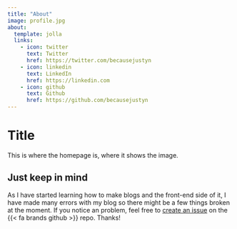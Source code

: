 ```yaml
---
title: "About"
image: profile.jpg
about:
  template: jolla
  links:
    - icon: twitter
      text: Twitter
      href: https://twitter.com/becausejustyn
    - icon: linkedin
      text: LinkedIn
      href: https://linkedin.com
    - icon: github
      text: Github
      href: https://github.com/becausejustyn
---
```


# Title

This is where the homepage is, where it shows the image.

::: {.callout-note}
## Just keep in mind
As I have started learning how to make blogs and the front-end side of it, I have made many errors with my blog so there might be a few things broken at the moment. If you notice an problem, feel free to [create an issue](https://github.com/becausejustyn/personal_blog/issues/new) on the {{< fa brands github >}} repo. Thanks!
:::